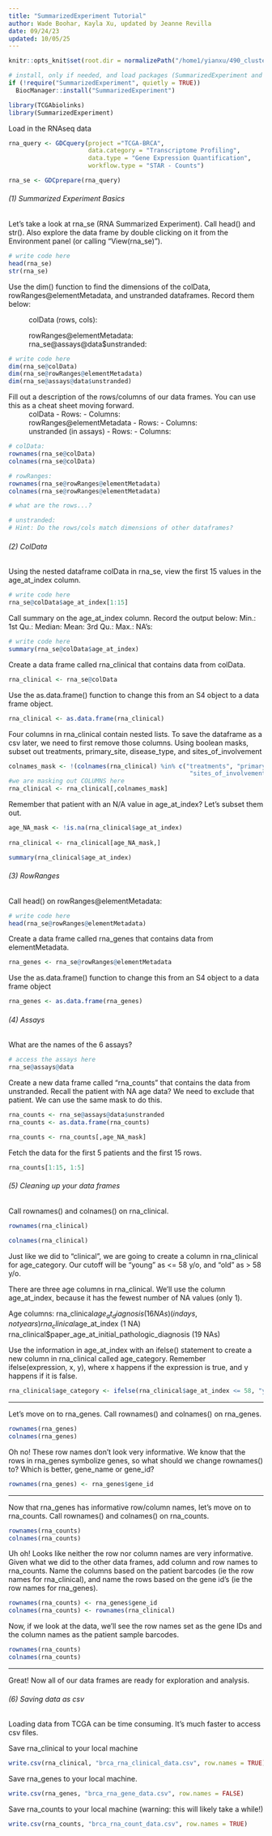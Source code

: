 ```yaml
---
title: "SummarizedExperiment Tutorial"
author: Wade Boohar, Kayla Xu, updated by Jeanne Revilla
date: 09/24/23
updated: 10/05/25
---
```


```r
knitr::opts_knit$set(root.dir = normalizePath("/home1/yianxu/490_cluster/analysis_data"))
```


```r
# install, only if needed, and load packages (SummarizedExperiment and TCGAbiolinks)
if (!require("SummarizedExperiment", quietly = TRUE))
  BiocManager::install("SummarizedExperiment")

library(TCGAbiolinks)
library(SummarizedExperiment)
```

Load in the RNAseq data
```r
rna_query <- GDCquery(project ="TCGA-BRCA",
                      data.category = "Transcriptome Profiling",
                      data.type = "Gene Expression Quantification",
                      workflow.type = "STAR - Counts")

rna_se <- GDCprepare(rna_query)
```


###### (1) Summarized Experiment Basics

Let's take a look at rna_se (RNA Summarized Experiment). Call head() and str(). Also explore the data frame by double clicking on it from the Environment panel (or calling "View(rna_se)").

```r
# write code here
head(rna_se)
str(rna_se)
```

Use the dim() function to find the dimensions of the colData, rowRanges@elementMetadata, and unstranded dataframes. Record them below:

  ~ colData (rows, cols):
  ~ rowRanges@elementMetadata: 
  ~ rna_se@assays@data$unstranded: 

```r
# write code here
dim(rna_se@colData)
dim(rna_se@rowRanges@elementMetadata)
dim(rna_se@assays@data$unstranded)

```

Fill out a description of the rows/columns of our data frames. You can use this as a cheat sheet moving forward.
  ~ colData
        - Rows: 
        - Columns: 
  ~ rowRanges@elementMetadata
        - Rows: 
        - Columns:
  ~ unstranded (in assays)
        - Rows: 
        - Columns: 
  
```r
# colData: 
rownames(rna_se@colData)
colnames(rna_se@colData)

# rowRanges:
rownames(rna_se@rowRanges@elementMetadata)
colnames(rna_se@rowRanges@elementMetadata)

# what are the rows...?

# unstranded: 
# Hint: Do the rows/cols match dimensions of other dataframes?

```

###### (2) ColData

Using the nested dataframe colData in rna_se, view the first 15 values in the age_at_index column.

```r
# write code here
rna_se@colData$age_at_index[1:15]

```

Call summary on the age_at_index column. Record the output below:
    Min.: 
    1st Qu.: 
    Median: 
    Mean: 
    3rd Qu.: 
    Max.: 
    NA's: 
    
```r
# write code here
summary(rna_se@colData$age_at_index)
```

Create a data frame called rna_clinical that contains data from colData.

```r
rna_clinical <- rna_se@colData
```

Use the as.data.frame() function to change this from an S4 object to a data frame object.

```r

rna_clinical <- as.data.frame(rna_clinical)

```

Four columns in rna_clinical contain nested lists. To save the dataframe as a csv later, we need to first remove those columns. Using boolean masks, subset out treatments, primary_site, disease_type, and sites_of_involvement

```r

colnames_mask <- !(colnames(rna_clinical) %in% c("treatments", "primary_site", "disease_type", 
                                                  "sites_of_involvement"))
#we are masking out COLUMNS here
rna_clinical <- rna_clinical[,colnames_mask]

```

Remember that patient with an N/A value in age_at_index? Let's subset them out.
```r
age_NA_mask <- !is.na(rna_clinical$age_at_index)
  
rna_clinical <- rna_clinical[age_NA_mask,]  

summary(rna_clinical$age_at_index)
```


###### (3) RowRanges

Call head() on rowRanges@elementMetadata:

```r
# write code here
head(rna_se@rowRanges@elementMetadata)

```

Create a data frame called rna_genes that contains data from elementMetadata.

```r
rna_genes <- rna_se@rowRanges@elementMetadata
```

Use the as.data.frame() function to change this from an S4 object to a data frame object

```r
rna_genes <- as.data.frame(rna_genes)

```

###### (4) Assays

What are the names of the 6 assays?

```r
# access the assays here
rna_se@assays@data

```

Create a new data frame called "rna_counts" that contains the data from unstranded. Recall the patient with NA age data? We need to exclude that patient. We can use the same mask to do this.

```r

rna_counts <- rna_se@assays@data$unstranded
rna_counts <- as.data.frame(rna_counts)

rna_counts <- rna_counts[,age_NA_mask]
```

Fetch the data for the first 5 patients and the first 15 rows.

```r
rna_counts[1:15, 1:5]
```


###### (5) Cleaning up your data frames

Call rownames() and colnames() on rna_clinical.

```r
rownames(rna_clinical)

colnames(rna_clinical)

```

Just like we did to "clinical", we are going to create a column in rna_clinical for age_category. Our cutoff will be "young" as <= 58 y/o, and "old" as > 58 y/o.

There are three age columns in rna_clinical. We'll use the column age_at_index, because it has the fewest number of NA values (only 1).

Age columns:
  rna_clinical$age_at_diagnosis (16 NAs) (in days, not years)
  rna_clinical$age_at_index (1 NA) 
  rna_clinical$paper_age_at_initial_pathologic_diagnosis (19 NAs)
  

Use the information in age_at_index with an ifelse() statement to create a new column in rna_clinical called age_category. Remember ifelse(expression, x, y), where x happens if the expression is true, and y happens if it is false.

```r
rna_clinical$age_category <- ifelse(rna_clinical$age_at_index <= 58, "young", "old")
```

----

Let's move on to rna_genes. Call rownames() and colnames() on rna_genes.

```r

rownames(rna_genes)
colnames(rna_genes)

```

Oh no! These row names don't look very informative. We know that the rows in rna_genes symbolize genes, so what should we change rownames() to? Which is better, gene_name or gene_id?

```r

rownames(rna_genes) <- rna_genes$gene_id
```

----

Now that rna_genes has informative row/column names, let's move on to rna_counts. Call rownames() and colnames() on rna_counts.

```r

rownames(rna_counts)
colnames(rna_counts)

```

Uh oh! Looks like neither the row nor column names are very informative. Given what we did to the other data frames, add column and row names to rna_counts. Name the columns based on the patient barcodes (ie the row names for rna_clinical), and name the rows based on the gene id's (ie the row names for rna_genes).

```r


rownames(rna_counts) <- rna_genes$gene_id
colnames(rna_counts) <- rownames(rna_clinical)

```

Now, if we look at the data, we'll see the row names set as the gene IDs and the column names as the patient sample barcodes.
```r

rownames(rna_counts)
colnames(rna_counts)

```

----

Great! Now all of our data frames are ready for exploration and analysis.

  
###### (6) Saving data as csv

Loading data from TCGA can be time consuming. It's much faster to access csv files.

Save rna_clinical to your local machine

```r
write.csv(rna_clinical, "brca_rna_clinical_data.csv", row.names = TRUE)
```


Save rna_genes to your local machine.

```r
write.csv(rna_genes, "brca_rna_gene_data.csv", row.names = FALSE)
```


Save rna_counts to your local machine (warning: this will likely take a while!)

```r
write.csv(rna_counts, "brca_rna_count_data.csv", row.names = TRUE)
```
